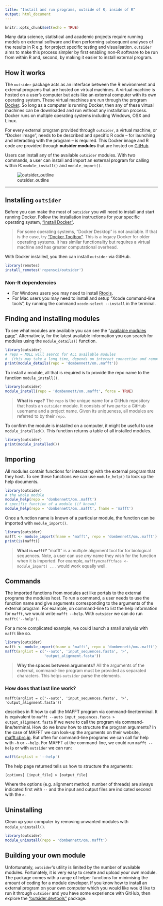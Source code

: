 ```yaml
---
title: "Install and run programs, outside of R, inside of R"
output: html_document
---
```


```r
knitr::opts_chunk$set(echo = TRUE)
```

Many data science, statistical and academic projects require running models on
external software and then performing subsequent analyses of the results in R 
e.g. for project specific testing and visualisation. `outsider` aims to make
this process simpler by first enabling non-R software to be run from within R
and, second, by making it easier to install external program.

## How it works

The `outsider` package acts as an interface between the R environment and
external programs that are hosted on virtual machines. A virtual machine is
hosted on a user's computer but acts like an external computer with its own
operating system. These virtual machines are run through the program [Docker](https://www.docker.com/). So long as a computer is running Docker,
then any of these virtual machines can be downloaded and run without any
installation process. Docker runs on multiple operating systems including
Windows, OSX and Linux.

For every external program provided through `outsider`, a virtual machine, or
"Docker image", needs to be described and specific R code -- for launching and
interacting with the program -- is required. This Docker image and R code are
provided through **outsider modules** that are hosted on
[GitHub](https://github.com/).

Users can install any of the available `outsider` modules. With two commands,
a user can install and import an external program for calling within R:
`module_install()` and `module_import()`.

![outsider_outline](https://raw.githubusercontent.com/ropensci/outsider/master/other/outline.png)

---

## Installing `outsider`

Before you can make the most of `outsider` you will need to install and start
running Docker. Follow the installation instructions for your specific operating
system, ["Install Docker"](https://www.docker.com/products/docker-desktop).

> For some operating systems, "Docker Desktop" is not available. If that is the
case, try ["Docker Toolbox"](https://docs.docker.com/toolbox/). This is a
legacy Docker for older operating systems. It has similar functionality but
requires a virtual machine and has greater computational overhead.

With Docker installed, you then can install `outsider` via GitHub.

```r
library(remotes)
install_remotes('ropensci/outsider')
```

### Non-R dependencies

* For Windows users you may need to install
[Rtools](https://cran.r-project.org/bin/windows/Rtools/).
* For Mac users you may need to install and setup 
"Xcode command-line tools", by running the command `xcode-select --install` in
the terminal.

## Finding and installing modules

To see what modules are available you can see the "[available modules page](https://docs.ropensci.org/outsider/articles/available.html)".
Alternatively, for the latest available information you can search for modules
using the `module_details()` function.

``` r
library(outsider)
# repo = NULL will search for ALL available modules
#  (this may take a long time, depends on internet connection and remote server)
print(module_details(repo = 'dombennett/om..mafft'))
```

To install a module, all that is required is to provide the repo name to the
function `module_install()`.

``` r
library(outsider)
module_install(repo = 'dombennett/om..mafft', force = TRUE)
```

> **What is `repo`?** The `repo` is the unique name for a GitHub repository that
hosts an `outsider` module. It consists of two parts: a GitHub username and a
project name. Given its uniqueness, all modules are referred to by their `repo`.

To confirm the module is installed on a computer, it might be useful to use
`module_installed()`. This function returns a table of all installed modules.

``` r
library(outsider)
print(module_installed())
```

## Importing

All modules contain functions for interacting with the external program that
they host. To see these functions we can use `module_help()` to look up the help
documents.

``` r
library(outsider)
# the whole module
module_help(repo = 'dombennett/om..mafft')
# specific function of a module (if known)
module_help(repo = 'dombennett/om..mafft', fname = 'mafft')
```

Once a function name is known of a particular module, the function can be
imported with `module_import()`.

``` r
library(outsider)
mafft <- module_import(fname = 'mafft', repo = 'dombennett/om..mafft')
print(is(mafft))
```

> **What is `mafft`?** "mafft" is a multiple alignment tool for for biological
sequences. Note, a user can use *any* name they wish for the function when it
is imported. For example, `mafftymcmafftface <- module_import( ...` would work
equally well.

## Commands

The imported functions from modules act like portals to the external programs
the modules host. To run a command, a user needs to use the function name and
give arguments corresponding to the arguments of the external program. For
example, on command-line to list the help information for `mafft`, we would
write `mafft --help`. With `outsider` we can do run `mafft('--help')`.

For a more complicated example, we could launch a small analysis with `mafft`
like so.

``` r
library(outsider)
mafft <- module_import(fname = 'mafft', repo = 'dombennett/om..mafft')
mafft(arglist = c('--auto', 'input_sequences.fasta', '>',
                  'output_alignment.fasta'))
```

>**Why the spaces between arguments?** All the arguments of the external,
command-line program must be provided as separated characters. This helps
`outsider` parse the elements.

### How does that last line work?

```
mafft(arglist = c('--auto', 'input_sequences.fasta', '>',
'output_alignment.fasta'))
```
describes in R how to call the MAFFT program via command-line/terminal. It is
equivalent to `mafft --auto input_sequences.fasta > output_alignment.fasta` if
we were to call the program via command-line/terminal. How do we know how to
structure the program arguments? In the case of MAFFT we can look-up the
arguments on their website, [mafft.cbrc.jp](mafft.cbrc.jp/). But often for
command-line programs we can call for help with `-h` or `--help`. For MAFFT at
the command-line, we could run `mafft --help` or with `outsider` we can run:

```r
mafft(arglist = '--help')
```

The help page returned tells us how to structure the arguments:

```
[options] [input_file] > [output_file]
```

Where the options (e.g. alignment method, number of threads) are always
indicated first with `--` and the input and output files are indicated second
with the `>`.

## Uninstalling

Clean up your computer by removing unwanted modules with `module_uninstall()`.

```r
library(outsider)
module_uninstall(repo = 'dombennett/om..mafft')
```

## Building your own module

Unfortunately, `outsider`'s utility is limited by the number of available
modules. Fortunately, it is very easy to create and upload your own module.
The package comes with a range of helper functions for minimising the amount of
coding for a module developer. If you know how to install an external program on
your own computer which you would like  would like to run it through `outsider`
and you have some experience with GitHub, then explore the
["outsider.devtools"](https://github.com/ropensci/outsider.devtools)
package.
